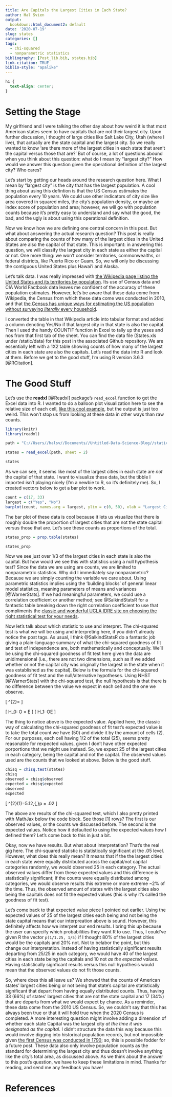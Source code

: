```yaml
---
title: Are Capitals the Largest Cities in Each State?
author: Hal Svien
output: 
  bookdown::html_document2: default
date: '2020-07-19'
slug: states
categories: []
tags:
  - chi-squared
  - nonparametric statistics
bibliography: [Post_lib.bib, states.bib]
link-citation: TRUE
biblio-style: "apalike"
---
```

```css
h1 {
  text-align: center;
}
```
# Setting the Stage

My girlfriend and I were talking the other day about how weird it is that most American states seem to have capitals that are not their largest city. Upon further discussion, I thought of large cities like Salt Lake City, Utah (where I live), that actually are the state capital and the largest city. So we really wanted to know 'are there more of the largest cities in each state that aren't the capital versus those that are?' But of course, a lot of questions abound when you think about this question: what do I mean by "largest city?" How would we answer this question given the operational definition of the largest city? Who cares?

Let's start by getting our heads around the research question here. What I mean by "largest city" is the city that has the largest population. A cool thing about using this defintion is that the US Census estimates the population every 10 years. We could use other indicators of city size like area covered in squared miles, the city's population density, or maybe an index score of population and area; however, we will go with population counts because it's pretty easy to understand and say what the good, the bad, and the ugly is about using this operational definition.

Now we know how we are defining one central concern in this post. But what about answering the actual research question? This post is really about comparing the counts of how many of the largest cities in the United States are also the capital of that state. This is important: in answering this question, we will classify the largest city in each state as either the capital or not. One more thing: we won't consider territories, commonwealths, or federal districts, like Puerto Rico or Guam. So, we will only be discussing the contiguous United States plus Hawai'i and Alaska.

Let's talk data. I was really impressed with [the Wikipedia page listing the United States and its territories by population](https://en.wikipedia.org/wiki/List_of_largest_cities_of_U.S._states_and_territories_by_population). Its use of Census data and CIA World Factbook data leaves me confident of the accuracy of these population estimates. However, let's be aware that these data come from Wikipedia, the Census from which these data come was conducted in 2010, and that [the Census has unique ways for estimating the US population without surveying *literally* every household](https://www.census.gov/programs-surveys/decennial-census/about/coverage-measurement.html).

I converted the table in that Wikipedia article into tabular format and added a column denoting Yes/No if that largest city in that state is also the capital. Then I used the handy COUNTIF function in Excel to tally up the yeses and nos from that first tab of the sheet. You can find the data file (States.xls under /static/data) for this post in the associated Github repository. We are essentially left with a 1X2 table showing counts of how many of the largest cities in each state are also the capitals. Let's read the data into R and look at them. Before we get to the good stuff, I'm using R version 3.6.3 [@RCitation].

# The Good Stuff

Let's use the **readxl** [@Readxl] package's `read_excel` function to get the Excel data into R. I wanted to do a balloon plot visualization here to see the relative size of each cell, [like this cool example](http://www.sthda.com/english/wiki/chi-square-test-of-independence-in-r), but the output is just too weird. This won't stop us from looking at these data in other ways than raw counts.

```r

library(knitr)
library(readxl)

path = "C://Users//halsv//Documents//Untitled-Data-Science-Blog//static//data//States.xls"

```

```r

states = read_excel(path, sheet = 2)

states

```

As we can see, it seems like most of the largest cities in each state are *not* the capital of that state. I want to visualize these data, but the tibble I imported isn't playing nicely (I'm a newbie to R, so it's definitely me). So, I created vectors below to get a bar plot to work.

```r

count = c(17, 33)
largest = c("Yes", "No")
barplot(count, names.arg = largest, ylim = c(0, 50), xlab = "Largest City is Also Capital?", ylab = "Count of Cities", col = c("#FF5733", "#C70039"))

```


The bar plot of these data is cool because it lets us visualize that there is roughly double the proportion of largest cities that are not the state capital versus those that are. Let's see these counts as proportions of the total.

```r
states_prop = prop.table(states)

states_prop
```

Now we see just over 1/3 of the largest cities in each state is also the capital. But how would we see this with statistics using a null hypothesis test? Since the data we are using are counts, we are limited to nonparametric statistics. Why did I immediately say nonparametric? Because we are simply counting the variable we care about. Using  parametric statistics implies using the 'building blocks' of general linear model statistics, meaning parameters of means and variances [@WarnerStats]. If we had meaningful parameters, we could use a correlation coefficient or another method; see @SalkindStatsR for a fantastic table breaking down the right correlation coefficient to use that compliments the [classic and wonderful UCLA IDRE site on choosing the right statistical test for your needs](https://stats.idre.ucla.edu/other/mult-pkg/whatstat/). 

Now let's talk about which statistic to use and interpret. The chi-squared test is what we will be using and interpreting here, if you didn't already notice the post tags. As usual, I think @SalkindStatsR do a fantastic job giving a plain-language summary of what the chi-squared goodness of fit and test of independence are, both mathematically and conceptually. We'll be using the chi-squared goodness of fit test here given the data are unidimensional (i.e., there are not two dimensions, such as if we added whether or not the capital city was originally the largest in the state when it was established as the capital). Below is the formula for the chi-squared goodness of fit test and the null/alternative hypotheses. Using NHST [@WarnerStats] with the chi-squared test, the null hypothesis is that there is no difference between the value we expect in each cell and the one we observe.

\[
\chi^{2}=\Sigma{\frac{{(O - E)}^{2}}{E}}
\]

\[
H_0: O = E
\]
\[
H_1: O\neq E
\]

The thing to notice above is the expected value. Applied here, the classic way of calculating the chi-squared goodness of fit test's expected value is to take the total count we have (50) and divide it by the amount of cells (2). For our purposes, each cell having 1/2 of the total (25), seems pretty reasonable for rexpected values, given I don't have other expected porportions that we might use instead. So, we expect 25 of the largest cities  in each category, being the capital and not the capital. The observed values used are the counts that we looked at above. Below is the good stuff.

```r

chisq = chisq.test(states)
chisq
observed = chisq$observed
expected = chisq$expected
observed
expected

```

\[
\chi^{2}(1)=5.12,{\,}p = .02
\]

The above are results of the chi-squared test, which I also pretty printed with MathJax below the code block. See those [1] rows? The first is our observed values, or the counts we discussed before. The second is the expected values. Notice how it defaulted to using the expected values how I defined them? Let's come back to this in just a bit.

Okay, now we have results. But what about interpretation? That's the real gig here. The chi-squared statistic is statistically significant at the .05 level. However, what does this really mean? It means that if the the largest cities in each state were equally distributed across the capital/not capital categories randomly, we would observed 25 in each category. The actual observed values differ from these expected values and this difference is statistically significant; if the counts were equally distributed among categories, we would observe results this extreme or more extreme ~2% of the time. Thus, the observed amount of states with the largest cities also being the capitals does not fit the expected values (this is why it's called the goodness of fit test).

Let's come back to that expected value piece I pointed out earlier. Using the expected values of 25 of the largest cities each being and not being the state capital means that our interpreation above is sound. However, this definitely affects how we interpret our end results. I bring this up because the user can specify which probabilities they want R to use. Thus, I could've given R the vector ```p(1/1.25, 1/5)``` if I thought 80% of the largest cities would be the capitals and 20% not. Not to belabor the point, but this change our interpretation. Instead of having statistically significant results departing from 25/25 in each category, we would have 40 of the largest cities in each state being the capitals and 10 not *as the expected values*. Having statistically signficant results versus this null hypothesis would mean that the observed values do not fit those counts.

So, where does this all leave us? We showed that the counts of American states' largest cities being or not being that state's capital are statistically significant that depart from having equally distributed counts. Thus, having 33 (66%) of states' largest cities that are not the state capital and 17 (34%) that are departs from what we would expect by chance. As a reminder, these data come from the 2010 US Census. So, we couldn't say that this has always been true or that it will hold true when the 2020 Census is completed. A more interesting question might involve adding a dimension of whether each state Capital was the largest city *at the time it was designated as the capital*. I didn't structure the data this way because this would involve digging into historical population records, but not impossible given [the first Census was conducted in 1790](https://www.census.gov/history/www/faqs/demographic_faqs/when_was_the_first_census_in_the_united_states.html); so, this is possible fodder for a future post. These data also only involve population counts as the standard for determining the largest city and thus doesn't involve anything like the city's total area, as discussed above. As we think about the answer to this post's question, we have to keep these limitations in mind. Thanks for reading, and send me any feedback you have!

# References
